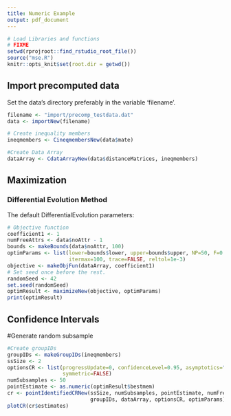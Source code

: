 ```yaml
---
title: Numeric Example
output: pdf_document
---
```


```r
# Load Libraries and functions
# FIXME
setwd(rprojroot::find_rstudio_root_file())
source("mse.R")
knitr::opts_knit$set(root.dir = getwd())
```

## Import precomputed data
Set the data's directory preferably in the variable 'filename'.
```r
filename <- "import/precomp_testdata.dat"
data <- importNew(filename)
```

```r
# Create inequality members
ineqmembers <- CineqmembersNew(data$mate)
```

```r
#Create Data Array
dataArray <- CdataArrayNew(data$distanceMatrices, ineqmembers)
```

## Maximization

### Differential Evolution Method
The default DifferentialEvolution parameters:

\begin{table}[]
\centering
\begin{tabular}{lll}
option name & default value   & \\ \hline
lower,upper & -10,10          & two vectors specifying scalar real lower and upper bounds on each parameter to be optimized, so that the i-th element of lower and upper applies to the i-th parameter. The implementation searches between lower and upper for the global optimum (minimum) of fn.\\
CR          & 0.5             & crossover probability from interval [0,1]\\
trace       & FALSE           & Positive integer or logical value indicating whether printing of progress occurs at each iteration\\
itermax     & 100             & the maximum iteration (population generation) allowed\\
F           & 0.6             & differential weighting factor from interval [0,2]\\
NP          & 50              & number of population members. Defaults to NA; if the user does not change the value of NP from NA or specifies a value less than 4 it is reset when DEoptim is called as 10*length(lower). For many problems it is best to set NP to be at least 10 times the length of the parameter vector.\\
reltol      & 0.001           & relative convergence tolerance. The algorithm stops if it is unable to reduce the value by a factor of reltol * (abs(val) + reltol) after steptol steps\\
RandomSeed  & 0               &  Random Seed to be used for result reproducibility 
\end{tabular}
\end{table}

```r
# Objective function
coefficient1 <- 1
numFreeAttrs <- data$noAttr - 1
bounds <- makeBounds(data$noAttr, 100)
optimParams <- list(lower=bounds$lower, upper=bounds$upper, NP=50, F=0.6, CR=0.5,
                    itermax=100, trace=FALSE, reltol=1e-3)
objective <- makeObjFun(dataArray, coefficient1)
# Set seed once before the rest.
randomSeed <- 42
set.seed(randomSeed)
optimResult <- maximizeNew(objective, optimParams)
print(optimResult)
```

## Confidence Intervals
#Generate random subsample
```r
#Create groupIDs
groupIDs <- makeGroupIDs(ineqmembers)
ssSize <- 2
optionsCR <- list(progressUpdate=0, confidenceLevel=0.95, asymptotics="nests",
                  symmetric=FALSE)
numSubsamples <- 50
pointEstimate <- as.numeric(optimResult$bestmem)
cr <- pointIdentifiedCRNew(ssSize, numSubsamples, pointEstimate, numFreeAttrs,
                           groupIDs, dataArray, optionsCR, optimParams)
plotCR(cr$estimates)
```
